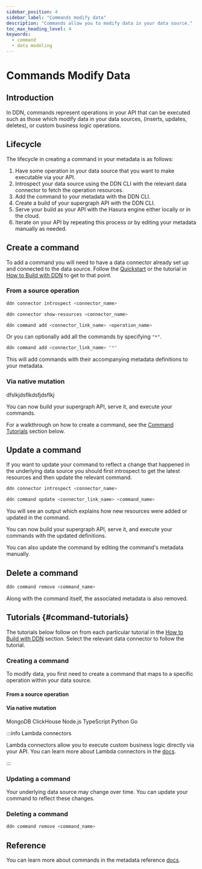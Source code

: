 ```yaml
---
sidebar_position: 4
sidebar_label: "Commands modify data"
description: "Commands allow you to modify data in your data source."
toc_max_heading_level: 4
keywords:
  - command
  - data modeling
---
```




# Commands Modify Data

## Introduction

In DDN, commands represent operations in your API that can be executed such as those which modify data in your data
sources, (inserts, updates, deletes), or custom business logic operations.

## Lifecycle

The lifecycle in creating a command in your metadata is as follows:

1. Have some operation in your data source that you want to make executable via your API.
2. Introspect your data source using the DDN CLI with the relevant data connector to fetch the operation resources.
3. Add the command to your metadata with the DDN CLI.
4. Create a build of your supergraph API with the DDN CLI.
5. Serve your build as your API with the Hasura engine either locally or in the cloud.
6. Iterate on your API by repeating this process or by editing your metadata manually as needed.

<Thumbnail src="/img/data-modeling/ddn-cli-process.png" alt="Data modeling lifecycle" />

## Create a command

To add a command you will need to have a data connector already set up and connected to the data source. Follow the
[Quickstart](/quickstart.mdx) or the tutorial in [How to Build with DDN](/how-to-build-with-ddn/overview.mdx) to get to
that point.

### From a source operation

```bash title="Introspect your data source:"
ddn connector introspect <connector_name>
```

```bash title="Show the resources discovered from your data source:"
ddn connector show-resources <connector_name>
```

```bash title="Add the command from the discovered resources to your metadata:"
ddn command add <connector_link_name> <operation_name>
```

Or you can optionally add all the commands by specifying `"*"`.

```bash title="Add all commands from your data source:"
ddn command add <connector_link_name> "*"
```

This will add commands with their accompanying metadata definitions to your metadata.

### Via native mutation

dfslkjdsflkdsfjdsflkj

You can now build your supergraph API, serve it, and execute your commands.

For a walkthrough on how to create a command, see the [Command Tutorials](#command-tutorials) section below.

## Update a command

If you want to update your command to reflect a change that happened in the underlying data source you should first
introspect to get the latest resources and then update the relevant command.

```bash title="Introspect your data source:"
ddn connector introspect <connector_name>
```

```bash title="Then, update your existing command:"
ddn command update <connector_link_name> <command_name>
```

You will see an output which explains how new resources were added or updated in the command.

You can now build your supergraph API, serve it, and execute your commands with the updated definitions.

You can also update the command by editing the command's metadata manually.

## Delete a command

```bash title="If you no longer need a command, you can delete it:"
ddn command remove <command_name>
```

Along with the command itself, the associated metadata is also removed.

## Tutorials {#command-tutorials}

The tutorials below follow on from each particular tutorial in the
[How to Build with DDN](/how-to-build-with-ddn/overview.mdx) section. Select the relevant data connector to follow the
tutorial.

### Creating a command

To modify data, you first need to create a command that maps to a specific operation within your data source.

#### From a source operation

<Tabs groupId="source-preference" className="api-tabs">
  <TabItem value="PostgreSQL" label="PostgreSQL">
    <CommandCreatePostgreSQL />
  </TabItem>
  <TabItem value="MongoDB" label="MongoDB">
    <CommandCreateMongoDB />
  </TabItem>
  <TabItem value="ClickHouse" label="ClickHouse">
    <CommandCreateClickHouse />
  </TabItem>
  <TabItem value="TypeScript" label="Node.js TypeScript">
    <CommandCreateLambdaTypescript />
  </TabItem>
  <TabItem value="Python" label="Python">
    <CommandCreateLambdaPython />
  </TabItem>
  <TabItem value="Go" label="Go">
    <CommandCreateLambdaGo />
  </TabItem>
</Tabs>

#### Via native mutation

<Tabs groupId="source-preference" className="api-tabs">
  <TabItem value="PostgreSQL" label="PostgreSQL">
    <CommandCreatePostgreSQLNativeMutation />
  </TabItem>
  <TabItem value="MongoDB" label="MongoDB">
    MongoDB
  </TabItem>
  <TabItem value="ClickHouse" label="ClickHouse">
    ClickHouse
  </TabItem>
  <TabItem value="TypeScript" label="Node.js TypeScript">
    Node.js TypeScript
  </TabItem>
  <TabItem value="Python" label="Python">
    Python
  </TabItem>
  <TabItem value="Go" label="Go">
    Go
  </TabItem>
</Tabs>

:::info Lambda connectors

Lambda connectors allow you to execute custom business logic directly via your API. You can learn more about Lambda
connectors in the [docs](/business-logic/overview.mdx).

:::

### Updating a command

Your underlying data source may change over time. You can update your command to reflect these changes.

<Tabs groupId="source-preference" className="api-tabs">
  <TabItem value="PostgreSQL" label="PostgreSQL">
    <CommandUpdatePostgreSQL />
  </TabItem>
  <TabItem value="MongoDB" label="MongoDB">
    <CommandUpdateMongoDB />
  </TabItem>
  <TabItem value="ClickHouse" label="ClickHouse">
    <CommandUpdateClickHouse />
  </TabItem>
  <TabItem value="TypeScript" label="Node.js TypeScript">
    <CommandUpdateLambdaTypescript />
  </TabItem>
  <TabItem value="Python" label="Python">
    <CommandUpdateLambdaPython />
  </TabItem>
  <TabItem value="Go" label="Go">
    <CommandUpdateLambdaGo />
  </TabItem>
</Tabs>

### Deleting a command

```bash title="If you no longer need a command, you can delete it with the CLI:"
ddn command remove <command_name>
```

## Reference

You can learn more about commands in the metadata reference [docs](/reference/metadata-reference/commands.mdx).
